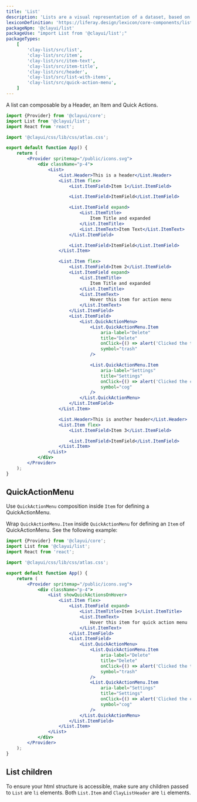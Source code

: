 ```yaml
---
title: 'List'
description: 'Lists are a visual representation of a dataset, based on groups of related content, that is organized vertically.'
lexiconDefinition: 'https://liferay.design/lexicon/core-components/list/'
packageNpm: '@clayui/list'
packageUse: "import List from '@clayui/list';"
packageTypes:
    [
        'clay-list/src/list',
        'clay-list/src/item',
        'clay-list/src/item-text',
        'clay-list/src/item-title',
        'clay-list/src/header',
        'clay-list/src/list-with-items',
        'clay-list/src/quick-action-menu',
    ]
---
```


A list can composable by a Header, an Item and Quick Actions.

```jsx preview
import {Provider} from '@clayui/core';
import List from '@clayui/list';
import React from 'react';

import '@clayui/css/lib/css/atlas.css';

export default function App() {
	return (
		<Provider spritemap="/public/icons.svg">
			<div className="p-4">
				<List>
					<List.Header>This is a header</List.Header>
					<List.Item flex>
						<List.ItemField>Item 1</List.ItemField>

						<List.ItemField>ItemField</List.ItemField>

						<List.ItemField expand>
							<List.ItemTitle>
								Item Title and expanded
							</List.ItemTitle>
							<List.ItemText>Item Text</List.ItemText>
						</List.ItemField>

						<List.ItemField>ItemField</List.ItemField>
					</List.Item>

					<List.Item flex>
						<List.ItemField>Item 2</List.ItemField>
						<List.ItemField expand>
							<List.ItemTitle>
								Item Title and expanded
							</List.ItemTitle>
							<List.ItemText>
								Hover this item for action menu
							</List.ItemText>
						</List.ItemField>
						<List.ItemField>
							<List.QuickActionMenu>
								<List.QuickActionMenu.Item
									aria-label="Delete"
									title="Delete"
									onClick={() => alert('Clicked the trash!')}
									symbol="trash"
								/>

								<List.QuickActionMenu.Item
									aria-label="Settings"
									title="Settings"
									onClick={() => alert('Clicked the cog!')}
									symbol="cog"
								/>
							</List.QuickActionMenu>
						</List.ItemField>
					</List.Item>

					<List.Header>This is another header</List.Header>
					<List.Item flex>
						<List.ItemField>Item 3</List.ItemField>

						<List.ItemField>ItemField</List.ItemField>
					</List.Item>
				</List>
			</div>
		</Provider>
	);
}
```

## QuickActionMenu

Use `QuickActionMenu` composition inside `Item` for defining a QuickActionMenu.

Wrap `QuickActionMenu.Item` inside `QuickActionMenu` for defining an `Item` of QuickActionMenu. See the following example:

```jsx preview
import {Provider} from '@clayui/core';
import List from '@clayui/list';
import React from 'react';

import '@clayui/css/lib/css/atlas.css';

export default function App() {
	return (
		<Provider spritemap="/public/icons.svg">
			<div className="p-4">
				<List showQuickActionsOnHover>
					<List.Item flex>
						<List.ItemField expand>
							<List.ItemTitle>Item 1</List.ItemTitle>
							<List.ItemText>
								Hover this item for quick action menu
							</List.ItemText>
						</List.ItemField>
						<List.ItemField>
							<List.QuickActionMenu>
								<List.QuickActionMenu.Item
									aria-label="Delete"
									title="Delete"
									onClick={() => alert('Clicked the trash!')}
									symbol="trash"
								/>
								<List.QuickActionMenu.Item
									aria-label="Settings"
									title="Settings"
									onClick={() => alert('Clicked the cog!')}
									symbol="cog"
								/>
							</List.QuickActionMenu>
						</List.ItemField>
					</List.Item>
				</List>
			</div>
		</Provider>
	);
}
```

## List children

To ensure your html structure is accessible, make sure any children passed to `List` are `li` elements. Both `List.Item` and `ClayListHeader` are `li` elements.

